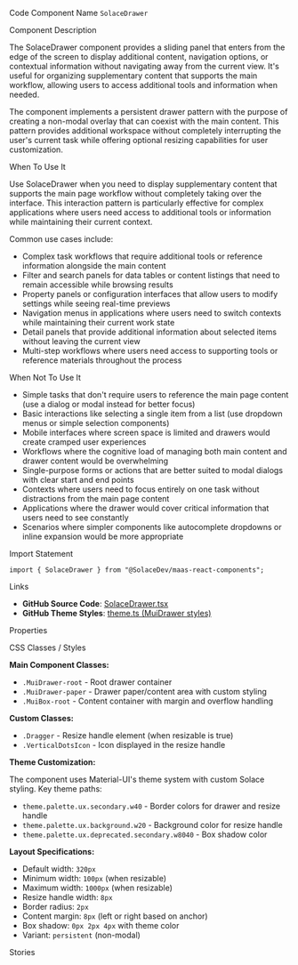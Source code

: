 
<Meta of={SolaceDrawerStories} />

<Title>Solace Drawer</Title>

<Description of={SolaceDrawerStories} />

<Subtitle>Code Component Name</Subtitle>
`SolaceDrawer`

<Subtitle>Component Description</Subtitle>

The SolaceDrawer component provides a sliding panel that enters from the edge of the screen to display additional content, navigation options, or contextual information without navigating away from the current view. It's useful for organizing supplementary content that supports the main workflow, allowing users to access additional tools and information when needed.

The component implements a persistent drawer pattern with the purpose of creating a non-modal overlay that can coexist with the main content. This pattern provides additional workspace without completely interrupting the user's current task while offering optional resizing capabilities for user customization.

<Subtitle>When To Use It</Subtitle>

Use SolaceDrawer when you need to display supplementary content that supports the main page workflow without completely taking over the interface. This interaction pattern is particularly effective for complex applications where users need access to additional tools or information while maintaining their current context.

Common use cases include:

- Complex task workflows that require additional tools or reference information alongside the main content
- Filter and search panels for data tables or content listings that need to remain accessible while browsing results
- Property panels or configuration interfaces that allow users to modify settings while seeing real-time previews
- Navigation menus in applications where users need to switch contexts while maintaining their current work state
- Detail panels that provide additional information about selected items without leaving the current view
- Multi-step workflows where users need access to supporting tools or reference materials throughout the process

<Subtitle>When Not To Use It</Subtitle>

- Simple tasks that don't require users to reference the main page content (use a dialog or modal instead for better focus)
- Basic interactions like selecting a single item from a list (use dropdown menus or simple selection components)
- Mobile interfaces where screen space is limited and drawers would create cramped user experiences
- Workflows where the cognitive load of managing both main content and drawer content would be overwhelming
- Single-purpose forms or actions that are better suited to modal dialogs with clear start and end points
- Contexts where users need to focus entirely on one task without distractions from the main page content
- Applications where the drawer would cover critical information that users need to see constantly
- Scenarios where simpler components like autocomplete dropdowns or inline expansion would be more appropriate

<Subtitle>Import Statement</Subtitle>

```tsx
import { SolaceDrawer } from "@SolaceDev/maas-react-components";
```

<Subtitle>Links</Subtitle>

- **GitHub Source Code**: [SolaceDrawer.tsx](https://github.com/SolaceDev/maas-react-components/blob/main/src/components/SolaceDrawer.tsx)
- **GitHub Theme Styles**: <a href="https://github.com/SolaceDev/maas-react-components/blob/main/src/resources/theme.ts#:~:text=MuiDrawer" target="_blank">theme.ts (MuiDrawer styles)</a>

<Subtitle>Properties</Subtitle>

<ArgTypes of={SolaceDrawerStories} />

<Subtitle>CSS Classes / Styles</Subtitle>

**Main Component Classes:**

- `.MuiDrawer-root` - Root drawer container
- `.MuiDrawer-paper` - Drawer paper/content area with custom styling
- `.MuiBox-root` - Content container with margin and overflow handling

**Custom Classes:**

- `.Dragger` - Resize handle element (when resizable is true)
- `.VerticalDotsIcon` - Icon displayed in the resize handle

**Theme Customization:**

The component uses Material-UI's theme system with custom Solace styling. Key theme paths:

- `theme.palette.ux.secondary.w40` - Border colors for drawer and resize handle
- `theme.palette.ux.background.w20` - Background color for resize handle
- `theme.palette.ux.deprecated.secondary.w8040` - Box shadow color

**Layout Specifications:**

- Default width: `320px`
- Minimum width: `100px` (when resizable)
- Maximum width: `1000px` (when resizable)
- Resize handle width: `8px`
- Border radius: `2px`
- Content margin: `8px` (left or right based on anchor)
- Box shadow: `0px 2px 4px` with theme color
- Variant: `persistent` (non-modal)

<Subtitle>Stories</Subtitle>

<CustomStories />
